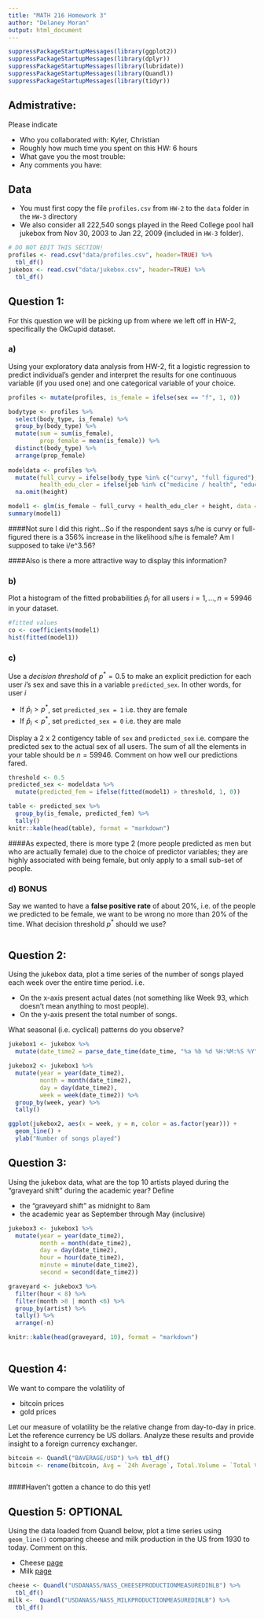 ```yaml
---
title: "MATH 216 Homework 3"
author: "Delaney Moran"
output: html_document
---
```


```r
suppressPackageStartupMessages(library(ggplot2))
suppressPackageStartupMessages(library(dplyr))
suppressPackageStartupMessages(library(lubridate))
suppressPackageStartupMessages(library(Quandl))
suppressPackageStartupMessages(library(tidyr))
```


## Admistrative:

Please indicate

* Who you collaborated with: Kyler, Christian
* Roughly how much time you spent on this HW: 6 hours
* What gave you the most trouble:
* Any comments you have: 


## Data

* You must first copy the file `profiles.csv` from `HW-2` to the `data` folder
in the `HW-3` directory
* We also consider all 222,540 songs played in the Reed College pool hall
jukebox from Nov 30, 2003 to Jan 22, 2009 (included in `HW-3` folder). 

```r
# DO NOT EDIT THIS SECTION!
profiles <- read.csv("data/profiles.csv", header=TRUE) %>% 
  tbl_df()
jukebox <- read.csv("data/jukebox.csv", header=TRUE) %>% 
  tbl_df()
```


## Question 1:

For this question we will be picking up from where we left off in HW-2,
specifically the OkCupid dataset.


### a)

Using your exploratory data analysis from HW-2, fit a logistic regression to predict individual's gender and interpret the results for one continuous variable (if you used one) and one categorical variable of your choice.

```r
profiles <- mutate(profiles, is_female = ifelse(sex == "f", 1, 0))

bodytype <- profiles %>% 
  select(body_type, is_female) %>% 
  group_by(body_type) %>% 
  mutate(sum = sum(is_female),
         prop_female = mean(is_female)) %>% 
  distinct(body_type) %>% 
  arrange(prop_female)
  
modeldata <- profiles %>% 
  mutate(full_curvy = ifelse(body_type %in% c("curvy", "full figured"), 1, 0),
         health_edu_cler = ifelse(job %in% c("medicine / health", "education / academia", "clerical / administrative"), 1, 0)) %>% 
  na.omit(height)

model1 <- glm(is_female ~ full_curvy + health_edu_cler + height, data = modeldata, family = binomial(link = "logit"))
summary(model1)

```
####Not sure I did this right...So if the respondent says s/he is curvy or full-figured there is a 356% increase in the likelihood s/he is female? Am I supposed to take i/e^3.56? 

####Also is there a more attractive way to display this information?

### b)

Plot a histogram of the fitted probabilities $\widehat{p}_i$ for all users $i=1,
\ldots, n=59946$ in your dataset.

```r

#fitted values
co <- coefficients(model1)
hist(fitted(model1))

```


### c)

Use a *decision threshold* of $p^*=0.5$ to make an explicit prediction for each
user $i$'s sex and save this in a variable `predicted_sex`. In other words, for user $i$

* If $\widehat{p}_i > p^*$, set `predicted_sex = 1` i.e. they are female
* If $\widehat{p}_i < p^*$, set `predicted_sex = 0` i.e. they are male

Display a 2 x 2 contigency table of `sex` and `predicted_sex` i.e. compare the 
predicted sex to the actual sex of all users. The sum of all the elements in
your table should be $n=59946$. Comment on how well our predictions fared.

```r

threshold <- 0.5
predicted_sex <- modeldata %>% 
  mutate(predicted_fem = ifelse(fitted(model1) > threshold, 1, 0))

table <- predicted_sex %>% 
  group_by(is_female, predicted_fem) %>% 
  tally()
knitr::kable(head(table), format = "markdown")

```
####As expected, there is more type 2 (more people predicted as men but who are actually female) due to the choice of predictor variables; they are highly associated with being female, but only apply to a small sub-set of people.

### d) BONUS

Say we wanted to have a **false positive rate** of about 20%, i.e. of the people
we predicted to be female, we want to be wrong no more than 20% of the time. What
decision threshold $p^*$ should we use?

```r

```





## Question 2:

Using the jukebox data, plot a time series of the number of songs played each
week over the entire time period. i.e.

* On the x-axis present actual dates (not something like Week 93, which doesn't 
mean anything to most people).
* On the y-axis present the total number of songs.

What seasonal (i.e. cyclical) patterns do you observe?

```r

jukebox1 <- jukebox %>% 
  mutate(date_time2 = parse_date_time(date_time, "%a %b %d %H:%M:%S %Y"))

jukebox2 <- jukebox1 %>%
  mutate(year = year(date_time2),
         month = month(date_time2),
         day = day(date_time2),
         week = week(date_time2)) %>% 
  group_by(week, year) %>% 
  tally()

ggplot(jukebox2, aes(x = week, y = n, color = as.factor(year))) + 
  geom_line() +
  ylab("Number of songs played") 

```


## Question 3:

Using the jukebox data, what are the top 10 artists played during the "graveyard
shift" during the academic year? Define

* the "graveyard shift" as midnight to 8am
* the academic year as September through May (inclusive)

```r

jukebox3 <- jukebox1 %>% 
  mutate(year = year(date_time2), 
         month = month(date_time2), 
         day = day(date_time2),
         hour = hour(date_time2), 
         minute = minute(date_time2),
         second = second(date_time2))

graveyard <- jukebox3 %>% 
  filter(hour < 8) %>%
  filter(month >8 | month <6) %>% 
  group_by(artist) %>% 
  tally() %>% 
  arrange(-n)

knitr::kable(head(graveyard, 10), format = "markdown")    
  

```


## Question 4:

We want to compare the volatility of 

* bitcoin prices
* gold prices

Let our measure of volatility be the relative change from day-to-day in price. 
Let the reference currency be US dollars. Analyze these results and provide
insight to a foreign currency exchanger.

```r

bitcoin <- Quandl("BAVERAGE/USD") %>% tbl_df()
bitcoin <- rename(bitcoin, Avg = `24h Average`, Total.Volume = `Total Volume`)



```

####Haven't gotten a chance to do this yet!



## Question 5: OPTIONAL

Using the data loaded from Quandl below, plot a time series using `geom_line()`
comparing cheese and milk production in the US from 1930 to today. Comment on this.

* Cheese [page](https://www.quandl.com/data/USDANASS/NASS_CHEESEPRODUCTIONMEASUREDINLB-Cheese-Production-Measured-In-Lb)
* Milk [page](https://www.quandl.com/data/USDANASS/NASS_MILKPRODUCTIONMEASUREDINLB-Milk-Production-Measured-In-Lb)

```r
cheese <- Quandl("USDANASS/NASS_CHEESEPRODUCTIONMEASUREDINLB") %>% 
  tbl_df()
milk <-  Quandl("USDANASS/NASS_MILKPRODUCTIONMEASUREDINLB") %>% 
  tbl_df()
```

